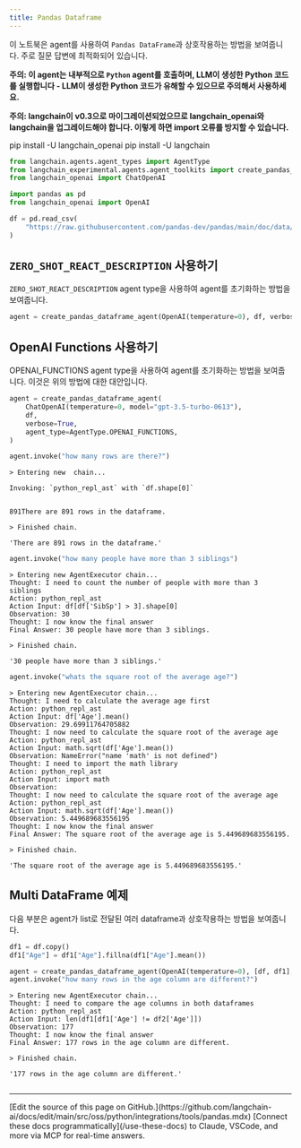 ```yaml
---
title: Pandas Dataframe
---
```


이 노트북은 agent를 사용하여 `Pandas DataFrame`과 상호작용하는 방법을 보여줍니다. 주로 질문 답변에 최적화되어 있습니다.

**주의: 이 agent는 내부적으로 `Python` agent를 호출하며, LLM이 생성한 Python 코드를 실행합니다 - LLM이 생성한 Python 코드가 유해할 수 있으므로 주의해서 사용하세요.**

**주의: langchain이 v0.3으로 마이그레이션되었으므로 langchain_openai와 langchain을 업그레이드해야 합니다. 이렇게 하면 import 오류를 방지할 수 있습니다.**

pip install -U langchain_openai
pip install -U langchain

```python
from langchain.agents.agent_types import AgentType
from langchain_experimental.agents.agent_toolkits import create_pandas_dataframe_agent
from langchain_openai import ChatOpenAI
```

```python
import pandas as pd
from langchain_openai import OpenAI

df = pd.read_csv(
    "https://raw.githubusercontent.com/pandas-dev/pandas/main/doc/data/titanic.csv"
)
```

## `ZERO_SHOT_REACT_DESCRIPTION` 사용하기

`ZERO_SHOT_REACT_DESCRIPTION` agent type을 사용하여 agent를 초기화하는 방법을 보여줍니다.

```python
agent = create_pandas_dataframe_agent(OpenAI(temperature=0), df, verbose=True)
```

## OpenAI Functions 사용하기

OPENAI_FUNCTIONS agent type을 사용하여 agent를 초기화하는 방법을 보여줍니다. 이것은 위의 방법에 대한 대안입니다.

```python
agent = create_pandas_dataframe_agent(
    ChatOpenAI(temperature=0, model="gpt-3.5-turbo-0613"),
    df,
    verbose=True,
    agent_type=AgentType.OPENAI_FUNCTIONS,
)
```

```python
agent.invoke("how many rows are there?")
```

```output
> Entering new  chain...

Invoking: `python_repl_ast` with `df.shape[0]`


891There are 891 rows in the dataframe.

> Finished chain.
```

```output
'There are 891 rows in the dataframe.'
```

```python
agent.invoke("how many people have more than 3 siblings")
```

```output
> Entering new AgentExecutor chain...
Thought: I need to count the number of people with more than 3 siblings
Action: python_repl_ast
Action Input: df[df['SibSp'] > 3].shape[0]
Observation: 30
Thought: I now know the final answer
Final Answer: 30 people have more than 3 siblings.

> Finished chain.
```

```output
'30 people have more than 3 siblings.'
```

```python
agent.invoke("whats the square root of the average age?")
```

```output
> Entering new AgentExecutor chain...
Thought: I need to calculate the average age first
Action: python_repl_ast
Action Input: df['Age'].mean()
Observation: 29.69911764705882
Thought: I now need to calculate the square root of the average age
Action: python_repl_ast
Action Input: math.sqrt(df['Age'].mean())
Observation: NameError("name 'math' is not defined")
Thought: I need to import the math library
Action: python_repl_ast
Action Input: import math
Observation:
Thought: I now need to calculate the square root of the average age
Action: python_repl_ast
Action Input: math.sqrt(df['Age'].mean())
Observation: 5.449689683556195
Thought: I now know the final answer
Final Answer: The square root of the average age is 5.449689683556195.

> Finished chain.
```

```output
'The square root of the average age is 5.449689683556195.'
```

## Multi DataFrame 예제

다음 부분은 agent가 list로 전달된 여러 dataframe과 상호작용하는 방법을 보여줍니다.

```python
df1 = df.copy()
df1["Age"] = df1["Age"].fillna(df1["Age"].mean())
```

```python
agent = create_pandas_dataframe_agent(OpenAI(temperature=0), [df, df1], verbose=True)
agent.invoke("how many rows in the age column are different?")
```

```output
> Entering new AgentExecutor chain...
Thought: I need to compare the age columns in both dataframes
Action: python_repl_ast
Action Input: len(df1[df1['Age'] != df2['Age']])
Observation: 177
Thought: I now know the final answer
Final Answer: 177 rows in the age column are different.

> Finished chain.
```

```output
'177 rows in the age column are different.'
```

```python

```

---

<Callout icon="pen-to-square" iconType="regular">
    [Edit the source of this page on GitHub.](https://github.com/langchain-ai/docs/edit/main/src/oss/python/integrations/tools/pandas.mdx)
</Callout>
<Tip icon="terminal" iconType="regular">
    [Connect these docs programmatically](/use-these-docs) to Claude, VSCode, and more via MCP for    real-time answers.
</Tip>
